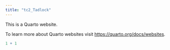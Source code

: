 ```yaml
---
title: "tc2_Tadlock"
---
```


This is a Quarto website.

To learn more about Quarto websites visit <https://quarto.org/docs/websites>.

```r
1 + 1
```
